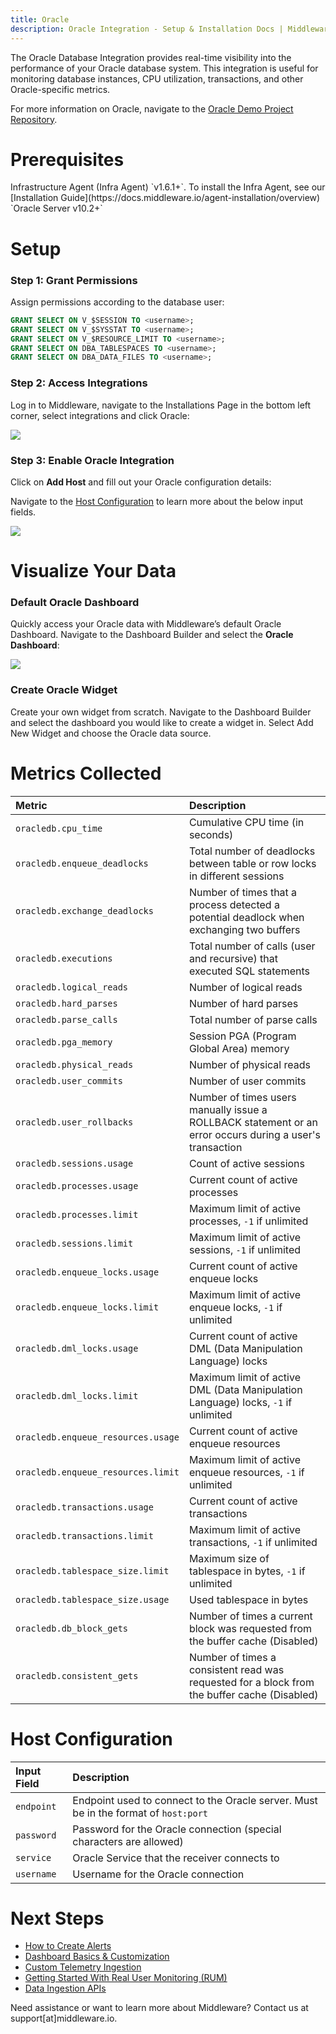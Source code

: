 ```yaml
---
title: Oracle
description: Oracle Integration - Setup & Installation Docs | Middleware
---
```


The Oracle Database Integration provides real-time visibility into the performance of your Oracle database system. This integration is useful for monitoring database instances, CPU utilization, transactions, and other Oracle-specific metrics.

<Note> For more information on Oracle, navigate to the [Oracle Demo Project Repository](https://github.com/middleware-labs/integration-demo-projects/tree/master/oracledb). </Note>

# Prerequisites

<Steps>
  <Step title="Infra Agent">
    Infrastructure Agent (Infra Agent) `v1.6.1+`. To install the Infra Agent, see our [Installation Guide](https://docs.middleware.io/agent-installation/overview)
  </Step>
  <Step title="Oracle Server">
    `Oracle Server v10.2+`
  </Step>
</Steps>

# Setup

### Step 1: Grant Permissions 

Assign permissions according to the database user:

```sql SQL
GRANT SELECT ON V_$SESSION TO <username>;
GRANT SELECT ON V_$SYSSTAT TO <username>;
GRANT SELECT ON V_$RESOURCE_LIMIT TO <username>;
GRANT SELECT ON DBA_TABLESPACES TO <username>;
GRANT SELECT ON DBA_DATA_FILES TO <username>; 
```

### Step 2: Access Integrations

Log in to Middleware, navigate to the Installations Page in the bottom left corner, select integrations and click Oracle:

![](https://lh7-us.googleusercontent.com/aGjG4tVP-ibGcH-k_f84kc2lqGOFDkC25h2Z6j_Re-7sdd6FS1vlLiNUJdyv2E-synmxh_Ty509Vw8RIQfIlVmoRZ_ldVxj6msp3JlqnnSV0EsVo6R4kUMAsZ-UxIss-mRR82xI0fpGzX2zJmzEQod0)

### Step 3: Enable Oracle Integration

Click on __Add Host__ and fill out your Oracle configuration details:

<Note> Navigate to the [Host Configuration](/integrations/oracledb-integration#host-configuration) to learn more about the below input fields. </Note>

![](https://lh7-us.googleusercontent.com/2aEdfDkk5H677YBu6RNkc6myF2u19DhxtV0ORB3C4KN6iYw0F8HB_zAg5VzxmBuSCaJW0akzKWAS36mspU4HphESbiqaN0quSL4pP2fprBcdz58cJgxs7O9E_Bt6bmgP7ARo46vbyTPLy6bYJjx88J4)

# Visualize Your Data

### Default Oracle Dashboard

Quickly access your Oracle data with Middleware’s default Oracle Dashboard. Navigate to the Dashboard Builder and select the __Oracle Dashboard__:

![](https://lh7-us.googleusercontent.com/tPINEXHpqG6OU2wh3P9cueKNVeDXPiglo_TyeR-v3ss45xxQHNp3KSZrhfRdGFxC0CU7XEyAdRmOY4VyOHI_3FzQhhWuJfRPRQUH36KX6v1VYqS0kv70vfRa8WFMU88AqExZzblq6m8WDFzntbobLjY)

### Create Oracle Widget

Create your own widget from scratch. Navigate to the Dashboard Builder and select the dashboard you would like to create a widget in. Select Add New Widget and choose the Oracle data source.

# Metrics Collected

| __Metric__                        | __Description__ |
|:--------------------------------- | :-------------- |
| `oracledb.cpu_time`               | Cumulative CPU time (in seconds) |
| `oracledb.enqueue_deadlocks`      | Total number of deadlocks between table or row locks in different sessions |
| `oracledb.exchange_deadlocks`     | Number of times that a process detected a potential deadlock when exchanging two buffers |
| `oracledb.executions`             | Total number of calls (user and recursive) that executed SQL statements |
| `oracledb.logical_reads`          | Number of logical reads |
| `oracledb.hard_parses`            | Number of hard parses |
| `oracledb.parse_calls`            | Total number of parse calls |
| `oracledb.pga_memory`             | Session PGA (Program Global Area) memory |
| `oracledb.physical_reads`         | Number of physical reads |
| `oracledb.user_commits`           | Number of user commits |
| `oracledb.user_rollbacks`         | Number of times users manually issue a ROLLBACK statement or an error occurs during a user's transaction |
| `oracledb.sessions.usage`         | Count of active sessions |
| `oracledb.processes.usage`        | Current count of active processes |
| `oracledb.processes.limit`        | Maximum limit of active processes, `-1` if unlimited |
| `oracledb.sessions.limit`         | Maximum limit of active sessions, `-1` if unlimited |
| `oracledb.enqueue_locks.usage`    | Current count of active enqueue locks |
| `oracledb.enqueue_locks.limit`    | Maximum limit of active enqueue locks, `-1` if unlimited |
| `oracledb.dml_locks.usage`        | Current count of active DML (Data Manipulation Language) locks |
| `oracledb.dml_locks.limit`        | Maximum limit of active DML (Data Manipulation Language) locks, `-1` if unlimited |
| `oracledb.enqueue_resources.usage`| Current count of active enqueue resources |
| `oracledb.enqueue_resources.limit`| Maximum limit of active enqueue resources, `-1` if unlimited |
| `oracledb.transactions.usage`     | Current count of active transactions |
| `oracledb.transactions.limit`     | Maximum limit of active transactions, `-1` if unlimited |
| `oracledb.tablespace_size.limit`  | Maximum size of tablespace in bytes, `-1` if unlimited |
| `oracledb.tablespace_size.usage`  | Used tablespace in bytes |
| `oracledb.db_block_gets`          | Number of times a current block was requested from the buffer cache (Disabled) |
| `oracledb.consistent_gets`        | Number of times a consistent read was requested for a block from the buffer cache (Disabled) |

# Host Configuration

| __Input Field__ | __Description__ |
|:--------------- | :-------------- |
| `endpoint`      | Endpoint used to connect to the Oracle server. Must be in the format of `host:port` |
| `password`      | Password for the Oracle connection (special characters are allowed) |
| `service`       | Oracle Service that the receiver connects to |
| `username`      | Username for the Oracle connection |

# Next Steps

- [How to Create Alerts](https://docs.middleware.io/workflow/alerting/setup-alert)
- [Dashboard Basics & Customization](https://docs.middleware.io/workflow/custom-dashboard/dashboard-builder-overview)
- [Custom Telemetry Ingestion](https://docs.middleware.io/open-telemetry/otel-getting-started)
- [Getting Started With Real User Monitoring (RUM)](https://docs.middleware.io/rum/rum-overview)
- [Data Ingestion APIs](https://docs.middleware.io/data-ingestion-apis/opentelemetry-metrics)


<Note> Need assistance or want to learn more about Middleware? Contact us at support[at]middleware.io.</Note>